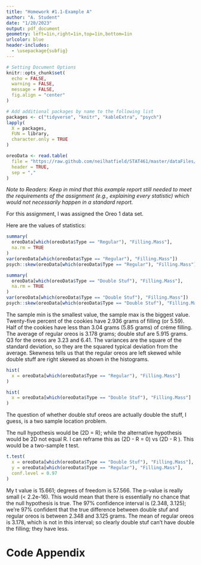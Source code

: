 ```yaml
---
title: "Homework #1.1-Example A"
author: "A. Student"
date: "1/20/2023"
output: pdf_document
geometry: left=1in,right=1in,top=1in,bottom=1in
urlcolor: blue
header-includes:
  - \usepackage{subfig}
---
```


```r
# Setting Document Options
knitr::opts_chunk$set(
  echo = FALSE,
  warning = FALSE,
  message = FALSE,
  fig.align = "center"
)

# Add additional packages by name to the following list
packages <- c("tidyverse", "knitr", "kableExtra", "psych")
lapply(
  X = packages,
  FUN = library,
  character.only = TRUE
)

oreoData <- read.table(
  file = "https://raw.github.com/neilhatfield/STAT461/master/dataFiles/oreo1.dat",
  header = TRUE,
  sep = ","
)

```

<!-- This will be Beginning/Progressing Example -->
*Note to Readers: Keep in mind that this example report still needed to meet the requirements of the assignment (e.g., explaining _every_ statistic) which would not necessarily happen in a standard report.*

For this assignment, I was assigned the Oreo 1 data set.

Here are the values of statistics:

```r
summary(
  oreoData[which(oreoData$Type == "Regular"), "Filling.Mass"],
  na.rm = TRUE
)
var(oreoData[which(oreoData$Type == "Regular"), "Filling.Mass"])
psych::skew(oreoData[which(oreoData$Type == "Regular"), "Filling.Mass"])
```

```r
summary(
  oreoData[which(oreoData$Type == "Double Stuf"), "Filling.Mass"],
  na.rm = TRUE
)
var(oreoData[which(oreoData$Type == "Double Stuf"), "Filling.Mass"])
psych::skew(oreoData[which(oreoData$Type == "Double Stuf"), "Filling.Mass"])
```

The sample min is the smallest value, the sample max is the biggest value. Twenty-five percent of the cookies have 2.936 grams of filling (or 5.59). Half of the cookies have less than 3.04 grams (5.85 grams) of créme filling. The average of regular oreos is 3.178 grams; double stuf are 5.915 grams. Q3 for the oreos are 3.23 and 6.41. The variances are the square of the standard deviation, so they are the squared typical deviation from the average. Skewness tells us that the regular oreos are left skewed while double stuff are right skewed as shown in the histograms.

```r
hist(
  x = oreoData[which(oreoData$Type == "Regular"), "Filling.Mass"]
)

hist(
  x = oreoData[which(oreoData$Type == "Double Stuf"), "Filling.Mass"]
)

```

The question of whether double stuf oreos are actually double the stuff, I guess, is a two sample location problem.

The null hypothesis would be \(2D = R\); while the alternative hypothesis would be 2D not equal R. I can reframe this as \(2D - R = 0\) vs \(2D - R \neq 0\). This would be a two-sample t test.

```r
t.test(
  x = oreoData[which(oreoData$Type == "Double Stuf"), "Filling.Mass"],
  y = oreoData[which(oreoData$Type == "Regular"), "Filling.Mass"],
  conf.level = 0.97
)
```

My t value is 15.661; degrees of freedom is 57.566. The p-value is really small (< 2.2e-16). This would mean that there is essentially no chance that the null hypothesis is true. The 97% confidence interval is (2.348, 3.125); we're 97% confident that the true difference between double stuf and regular oreos is between 2.348 and 3.125 grams. The mean of regular oreos is 3.178, which is not in this interval; so clearly double stuf can't have double the filling; they have less.

\newpage

# Code Appendix

```r

```
